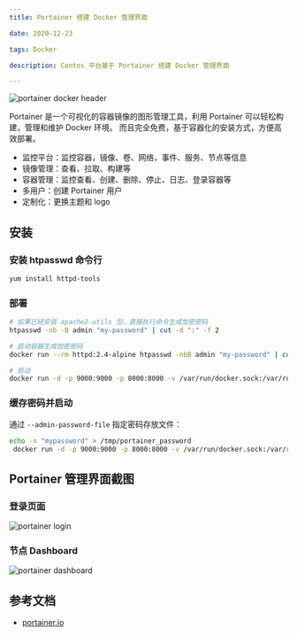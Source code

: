 ```yaml
---
title: Portainer 搭建 Docker 管理界面

date: 2020-12-23

tags: Docker

description: Centos 平台基于 Portainer 搭建 Docker 管理界面

---
```


![portainer docker header](portainer-docker-header.jpg)

Portainer 是一个可视化的容器镜像的图形管理工具，利用 Portainer 可以轻松构建，管理和维护 Docker 环境。 而且完全免费，基于容器化的安装方式，方便高效部署。

- 监控平台：监控容器，镜像、卷、网络，事件、服务、节点等信息
- 镜像管理：查看、拉取、构建等
- 容器管理：监控查看、创建、删除、停止、日志、登录容器等
- 多用户：创建 Portainer 用户
- 定制化：更换主题和 logo

## 安装

### 安装 htpasswd 命令行

```bash
yum install httpd-tools
```

### 部署

```bash
# 如果已经安装 apache2-utils 包，直接执行命令生成加密密码
htpasswd -nb -B admin "my-password" | cut -d ":" -f 2

# 启动容器生成加密密码
docker run --rm httpd:2.4-alpine htpasswd -nbB admin "my-password" | cut -d ":" -f 2

# 启动
docker run -d -p 9000:9000 -p 8000:8000 -v /var/run/docker.sock:/var/run/docker.sock portainer/portainer-ce --admin-password='$2y$05$8oz75U8m5tI/xT4P0NbSHeE7WyRzOWKRBprfGotwDkhBOGP/u802u'
```

### 缓存密码并启动

通过 `--admin-password-file` 指定密码存放文件：

```bash
echo -n "mypassword" > /tmp/portainer_password
 docker run -d -p 9000:9000 -p 8000:8000 -v /var/run/docker.sock:/var/run/docker.sock -v /tmp/portainer_password:/tmp/portainer_password portainer/portainer-ce --admin-password-file /tmp/portainer_password
```

## Portainer 管理界面截图

### 登录页面

![portainer login](portainer-login.png)

### 节点 Dashboard

![portainer dashboard](portainer-dashboard.png)

## 参考文档

- [portainer.io](https://documentation.portainer.io/)
